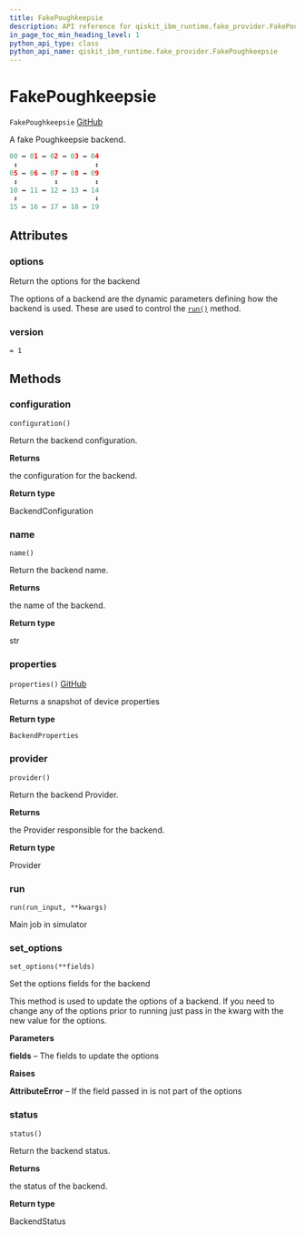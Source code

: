```yaml
---
title: FakePoughkeepsie
description: API reference for qiskit_ibm_runtime.fake_provider.FakePoughkeepsie
in_page_toc_min_heading_level: 1
python_api_type: class
python_api_name: qiskit_ibm_runtime.fake_provider.FakePoughkeepsie
---
```


# FakePoughkeepsie

<span id="qiskit_ibm_runtime.fake_provider.FakePoughkeepsie" />

`FakePoughkeepsie` [GitHub](https://github.com/Qiskit/qiskit-ibm-runtime/tree/main/qiskit_ibm_runtime/fake_provider/backends/poughkeepsie/fake_poughkeepsie.py#L39-L128 "view source code")

A fake Poughkeepsie backend.

```python
00 ↔ 01 ↔ 02 ↔ 03 ↔ 04
 ↕                   ↕
05 ↔ 06 ↔ 07 ↔ 08 ↔ 09
 ↕         ↕         ↕
10 ↔ 11 ↔ 12 ↔ 13 ↔ 14
 ↕                   ↕
15 ↔ 16 ↔ 17 ↔ 18 ↔ 19
```

## Attributes

<span id="qiskit_ibm_runtime.fake_provider.FakePoughkeepsie.options" />

### options

Return the options for the backend

The options of a backend are the dynamic parameters defining how the backend is used. These are used to control the [`run()`](#qiskit_ibm_runtime.fake_provider.FakePoughkeepsie.run "qiskit_ibm_runtime.fake_provider.FakePoughkeepsie.run") method.

<span id="qiskit_ibm_runtime.fake_provider.FakePoughkeepsie.version" />

### version

`= 1`

## Methods

### configuration

<span id="qiskit_ibm_runtime.fake_provider.FakePoughkeepsie.configuration" />

`configuration()`

Return the backend configuration.

**Returns**

the configuration for the backend.

**Return type**

BackendConfiguration

### name

<span id="qiskit_ibm_runtime.fake_provider.FakePoughkeepsie.name" />

`name()`

Return the backend name.

**Returns**

the name of the backend.

**Return type**

str

### properties

<span id="qiskit_ibm_runtime.fake_provider.FakePoughkeepsie.properties" />

`properties()` [GitHub](https://github.com/Qiskit/qiskit-ibm-runtime/tree/main/qiskit_ibm_runtime/fake_provider/backends/poughkeepsie/fake_poughkeepsie.py#L122-L128 "view source code")

Returns a snapshot of device properties

**Return type**

`BackendProperties`

### provider

<span id="qiskit_ibm_runtime.fake_provider.FakePoughkeepsie.provider" />

`provider()`

Return the backend Provider.

**Returns**

the Provider responsible for the backend.

**Return type**

Provider

### run

<span id="qiskit_ibm_runtime.fake_provider.FakePoughkeepsie.run" />

`run(run_input, **kwargs)`

Main job in simulator

### set\_options

<span id="qiskit_ibm_runtime.fake_provider.FakePoughkeepsie.set_options" />

`set_options(**fields)`

Set the options fields for the backend

This method is used to update the options of a backend. If you need to change any of the options prior to running just pass in the kwarg with the new value for the options.

**Parameters**

**fields** – The fields to update the options

**Raises**

**AttributeError** – If the field passed in is not part of the options

### status

<span id="qiskit_ibm_runtime.fake_provider.FakePoughkeepsie.status" />

`status()`

Return the backend status.

**Returns**

the status of the backend.

**Return type**

BackendStatus

